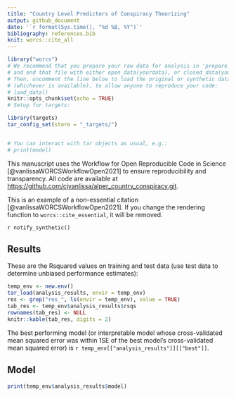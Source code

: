 ```yaml
---
title: "Country Level Predictors of Conspiracy Theorizing"
output: github_document
date: '`r format(Sys.time(), "%d %B, %Y")`'
bibliography: references.bib
knit: worcs::cite_all
---
```


```r
library("worcs")
# We recommend that you prepare your raw data for analysis in 'prepare_data.R',
# and end that file with either open_data(yourdata), or closed_data(yourdata).
# Then, uncomment the line below to load the original or synthetic data
# (whichever is available), to allow anyone to reproduce your code:
# load_data()
knitr::opts_chunk$set(echo = TRUE)
# Setup for targets:

library(targets)
tar_config_set(store = "_targets/")


# You can interact with tar objects as usual, e.g.:
# print(model)
```

This manuscript uses the Workflow for Open Reproducible Code in Science [@vanlissaWORCSWorkflowOpen2021] to ensure reproducibility and transparency. All code <!--and data--> are available at <https://github.com/cjvanlissa/alper_country_conspiracy.git>.

This is an example of a non-essential citation [@vanlissaWORCSWorkflowOpen2021]. If you change the rendering function to `worcs::cite_essential`, it will be removed.

<!--The function below inserts a notification if the manuscript is knit using synthetic data. Make sure to insert it after load_data().-->
`r notify_synthetic()`

## Results

These are the Rsquared values on training and test data (use test data to determine unbiased performance estimates):

```r
temp_env <- new.env()
tar_load(analysis_results, envir = temp_env)
res <- grep("res_", ls(envir = temp_env), value = TRUE)
tab_res <- temp_env$analysis_results$rsqs
rownames(tab_res) <- NULL
knitr::kable(tab_res, digits = 2)
```

The best performing model (or interpretable model whose cross-validated mean squared error was within 1SE of the best model's cross-validated mean squared error) is `r temp_env[["analysis_results"]][["best"]]`.

## Model

```r
print(temp_env$analysis_results$model)
```

